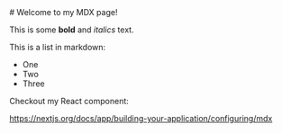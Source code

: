 <div className="prose dark:prose-invert">
# Welcome to my MDX page!

This is some **bold** and _italics_ text.

This is a list in markdown:

- One
- Two
- Three

Checkout my React component:

https://nextjs.org/docs/app/building-your-application/configuring/mdx
</div>
